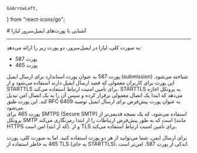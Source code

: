     GoArrowLeft,
} from "react-icons/go";


<Layout>
<Head>
<title>مستندات پورت‌های ایمیل سرور - لیارا</title>
<meta property="og:title" content="مستندات خدمات رایانش ابری لیارا" />
<meta property="og:description" content="مستندات آشنایی با پورت‌های ایمیل‌سرور لیارا"  />
<meta property="og:image" content="https://media.liara.ir/logos/liara-poster.jpg" />
</Head>
# آشنایی با پورت‌های ایمیل‌سرور لیارا
<hr className="mb-2" />

به صورت کلی، لیارا در ایمیل‌سرور، دو پورت زیر را ارائه می‌دهد:

<ul>
    <li>پورت 587</li>
    <li>پورت 465</li>

</ul>

<Section id="best-plan" title="پورت 587" />
پورت 587 به عنوان پورت استاندارد برای ارسال ایمیل (submission) شناخته می‌شود. این پورت برای کاربران معمولی که قصد ارسال ایمیل دارند استفاده می‌شود و از STARTTLS برای تأمین امنیت ارتباط استفاده می‌کند.
 STARTTLS به پروتکل اجازه می‌دهد که ابتدا یک اتصال معمولی برقرار کرده و سپس آن را به یک اتصال امن تبدیل کند. این پورت طبق RFC 6409 به عنوان پورت پیش‌فرض برای ارسال ایمیل توصیه می‌شود.

<Section id="best-plan" title="پورت 465" />
پورت 465 برای SMTPS (Secure SMTP) استفاده می‌شود، که یک نسخه قدیمی‌تر از پروتکل SMTP است که به طور پیش‌فرض ارتباطات را از ابتدا رمزنگاری می‌کند (مانند HTTPS که از ابتدا امن است). 
و از TLS برای تأمین امنیت ارتباط استفاده می‌کند.
<div className="h-2" />
<Alert variant="success">
<p>
برای ارسال ایمن، شما می‌توانید از هر دو پورت استفاده کنید. اما به صورت کلی، پورت 465 به خاطر استفاده از TLS (به جای STARTTLS)، اندکی از پورت 587، امن‌تر است.
</p>
</Alert>



</Layout>